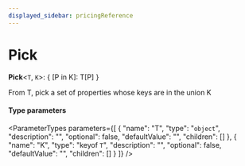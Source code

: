 ```yaml
---
displayed_sidebar: pricingReference
---
```



# Pick

 **Pick**<`T`, `K`\>: { [P in K]: T[P] }

From T, pick a set of properties whose keys are in the union K

#### Type parameters

<ParameterTypes parameters={[
  {
    "name": "T",
    "type": "`object`",
    "description": "",
    "optional": false,
    "defaultValue": "",
    "children": []
  },
  {
    "name": "K",
    "type": "keyof `T`",
    "description": "",
    "optional": false,
    "defaultValue": "",
    "children": []
  }
]} />
